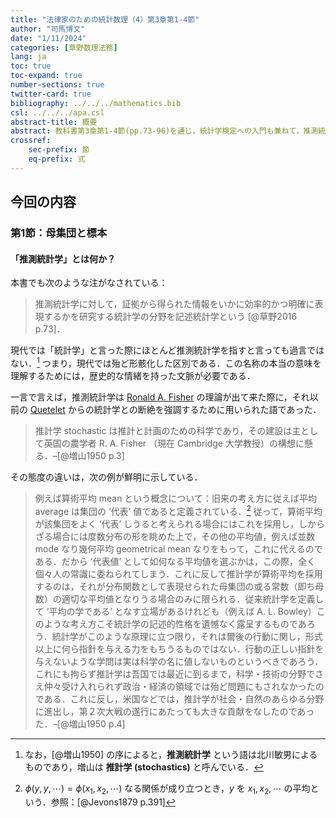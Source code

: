 ```yaml
---
title: "法律家のための統計数理（4）第3章第1-4節"
author: "司馬博文"
date: "1/11/2024"
categories: [草野数理法務]
lang: ja
toc: true
toc-expand: true
number-sections: true
twitter-card: true
bibliography: ../../../mathematics.bib
csl: ../../../apa.csl
abstract-title: 概要
abstract: 教科書第3章第1-4節(pp.73-96)を通じ，統計学検定への入門も兼ねて，推測統計学の基礎を学ぶ．
crossref:
    sec-prefix: 節
    eq-prefix: 式
---
```


## 今回の内容

### 第1節：母集団と標本

#### 「推測統計学」とは何か？

本書でも次のような注がなされている：

> 推測統計学に対して，証拠から得られた情報をいかに効率的かつ明確に表現するかを研究する統計学の分野を記述統計学という [@草野2016 p.73]．

現代では「統計学」と言った際にほとんど推測統計学を指すと言っても過言ではない．^[なお，[@増山1950] の序によると，**推測統計学** という語は北川敏男によるものであり，増山は **推計学 (stochastics)** と呼んでいる．] つまり，現代では殆ど形骸化した区別である．この名称の本当の意味を理解するためには，歴史的な情緒を持った文脈が必要である．

一言で言えば，推測統計学は [Ronald A. Fisher](https://ja.wikipedia.org/wiki/%E3%83%AD%E3%83%8A%E3%83%AB%E3%83%89%E3%83%BB%E3%83%95%E3%82%A3%E3%83%83%E3%82%B7%E3%83%A3%E3%83%BC) の理論が出て来た際に，それ以前の [Quetelet](https://ja.wikipedia.org/wiki/%E3%82%A2%E3%83%89%E3%83%AB%E3%83%95%E3%83%BB%E3%82%B1%E3%83%88%E3%83%AC%E3%83%BC) からの統計学との断絶を強調するために用いられた語であった．

> 推計学 stochastic は推計と計画のための科学であり，その建設は主として英国の農学者 R. A. Fisher （現在 Cambridge 大学教授）の構想に懸る．--[@増山1950 p.3]

その態度の違いは，次の例が鮮明に示している．

> 例えば算術平均 mean という概念について：旧来の考え方に従えば平均 average は集団の ‘代表’ 値であると定義されている．^[$\phi(y,y,\cdots)=\phi(x_1,x_2,\cdots)$ なる関係が成り立つとき，$y$ を $x_1,x_2,\cdots$ の平均という．参照：[@Jevons1879 p.391]] 従って，算術平均が該集団をよく ‘代表’ しうると考えられる場合にはこれを採用し，しからざる場合には度数分布の形を眺めた上で，その他の平均値，例えば並数 mode なり幾何平均 geometrical mean なりをもって，これに代えるのである．だから ‘代表値’ として如何なる平均値を選ぶかは，この際，全く個々人の常識に委ねられてしまう．これに反して推計学が算術平均を採用するのは，それが分布関数として表現せられた母集団の或る常数（即ち母数）の適切な平均値となりうる場合のみに限られる．従来統計学を定義して ‘平均の学である’ となす立場があるけれども（例えば A. L. Bowley）このような考え方こそ統計学の記述的性格を遺憾なく露呈するものであろう．統計学がこのような原理に立つ限り，それは爾後の行動に関し，形式以上に何ら指針を与える力をもちうるものではない．行動の正しい指針を与えないような学問は実は科学の名に値しないものというべきであろう．これにも拘らず推計学は吾国では最近に到るまで，科学・技術の分野でさえ仲々受け入れられず政治・経済の領域では殆ど問題にもされなかったのである．これに反し，米国などでは，推計学が社会・自然のあらゆる分野に進出し，第２次大戦の遂行にあたっても大きな貢献をなしたのであった．--[@増山1950 p.4]

